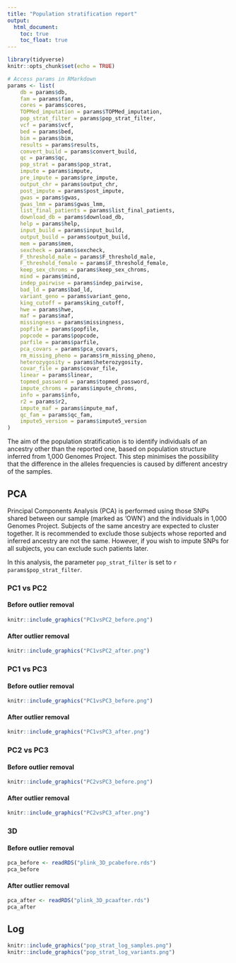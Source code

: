 ```yaml
---
title: "Population stratification report"
output:
  html_document:
    toc: true
    toc_float: true
---
```


```r
library(tidyverse)
knitr::opts_chunk$set(echo = TRUE)
```


```r
# Access params in RMarkdown
params <- list(
    db = params$db,
    fam = params$fam,
    cores = params$cores,
    TOPMed_imputation = params$TOPMed_imputation,
    pop_strat_filter = params$pop_strat_filter,
    vcf = params$vcf,
    bed = params$bed,
    bim = params$bim,
    results = params$results,
    convert_build = params$convert_build,
    qc = params$qc,
    pop_strat = params$pop_strat,
    impute = params$impute,
    pre_impute = params$pre_impute,
    output_chr = params$output_chr,
    post_impute = params$post_impute,
    gwas = params$gwas,
    gwas_lmm = params$gwas_lmm,
    list_final_patients = params$list_final_patients,
    download_db = params$download_db,
    help = params$help,
    input_build = params$input_build,
    output_build = params$output_build,
    mem = params$mem,
    sexcheck = params$sexcheck,
    F_threshold_male = params$F_threshold_male,
    F_threshold_female = params$F_threshold_female,
    keep_sex_chroms = params$keep_sex_chroms,
    mind = params$mind,
    indep_pairwise = params$indep_pairwise,
    bad_ld = params$bad_ld,
    variant_geno = params$variant_geno,
    king_cutoff = params$king_cutoff,
    hwe = params$hwe,
    maf = params$maf,
    missingness = params$missingness,
    popfile = params$popfile,
    popcode = params$popcode,
    parfile = params$parfile,
    pca_covars = params$pca_covars,
    rm_missing_pheno = params$rm_missing_pheno,
    heterozygosity = params$heterozygosity,
    covar_file = params$covar_file,
    linear = params$linear,
    topmed_password = params$topmed_password,
    impute_chroms = params$impute_chroms,
    info = params$info,
    r2 = params$r2,
    impute_maf = params$impute_maf,
    qc_fam = params$qc_fam,
    impute5_version = params$impute5_version
)
```


The aim of the population stratification is to identify individuals of an ancestry other than the reported one, based on population structure inferred from 1,000 Genomes Project. This step minimises the possibility that the difference in the alleles frequencies is caused by different ancestry of the samples. 

## PCA 

Principal Components Analysis (PCA) is performed using those SNPs shared between our sample (marked as 'OWN') and the individuals in 1,000 Genomes Project. Subjects of the same ancestry are expected to cluster together. It is recommended to exclude those subjects whose reported and inferred ancestry are not the same. However, if you wish to impute SNPs for all subjects, you can exclude such patients later. 

In this analysis, the parameter `pop_strat_filter` is set to `r params$pop_strat_filter`.

### PC1 vs PC2

#### Before outlier removal

```r
knitr::include_graphics("PC1vsPC2_before.png")
```

#### After outlier removal

```r
knitr::include_graphics("PC1vsPC2_after.png")
```

### PC1 vs PC3

#### Before outlier removal

```r
knitr::include_graphics("PC1vsPC3_before.png")
```

#### After outlier removal

```r
knitr::include_graphics("PC1vsPC3_after.png")
```

### PC2 vs PC3

#### Before outlier removal

```r
knitr::include_graphics("PC2vsPC3_before.png")
```

#### After outlier removal

```r
knitr::include_graphics("PC2vsPC3_after.png")
```

### 3D

#### Before outlier removal

```r
pca_before <- readRDS("plink_3D_pcabefore.rds")
pca_before
```

#### After outlier removal

```r
pca_after <- readRDS("plink_3D_pcaafter.rds")
pca_after
```

## Log

```r
knitr::include_graphics("pop_strat_log_samples.png")
knitr::include_graphics("pop_strat_log_variants.png")
```
